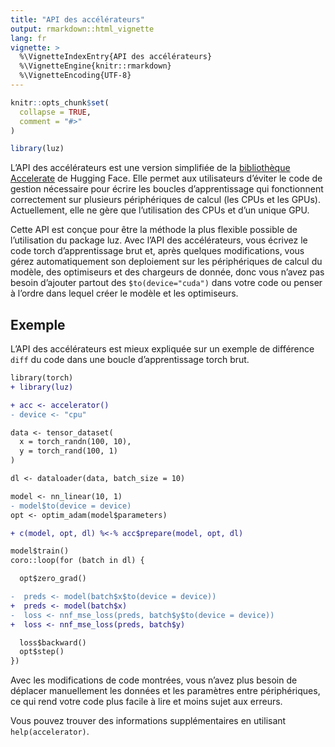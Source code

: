 ```yaml
---
title: "API des accélérateurs"
output: rmarkdown::html_vignette
lang: fr
vignette: >
  %\VignetteIndexEntry{API des accélérateurs}
  %\VignetteEngine{knitr::rmarkdown}
  %\VignetteEncoding{UTF-8}
---
```


```r
knitr::opts_chunk$set(
  collapse = TRUE,
  comment = "#>"
)
```

```r
library(luz)
```

L'API des accélérateurs est une version simplifiée de la [bibliothèque Accelerate](https://github.com/huggingface/accelerate) de Hugging Face.
Elle permet aux utilisateurs d'éviter le code de gestion nécessaire pour écrire les boucles d'apprentissage qui fonctionnent correctement sur plusieurs périphériques de calcul (les CPUs et les GPUs).
Actuellement, elle ne gère que l'utilisation des CPUs et d'un unique GPU.

Cette API est conçue pour être la méthode la plus flexible possible de l'utilisation du package luz. 
Avec l'API des accélérateurs, vous écrivez le code torch d'apprentissage brut et, après quelques modifications, vous gérez automatiquement son deploiement sur les périphériques de calcul du modèle, des optimiseurs et des chargeurs de donnée, donc vous n'avez pas besoin 
d'ajouter partout des `$to(device="cuda")` dans votre code ou penser à l'ordre dans lequel créer le modèle et les optimiseurs.

## Exemple

L'API des accélérateurs est mieux expliquée sur un exemple de différence `diff` du code dans une boucle d'apprentissage torch brut.

```diff
library(torch)
+ library(luz)

+ acc <- accelerator()
- device <- "cpu"

data <- tensor_dataset(
  x = torch_randn(100, 10),
  y = torch_rand(100, 1)
)

dl <- dataloader(data, batch_size = 10)

model <- nn_linear(10, 1)
- model$to(device = device)
opt <- optim_adam(model$parameters)

+ c(model, opt, dl) %<-% acc$prepare(model, opt, dl)

model$train()
coro::loop(for (batch in dl) {

  opt$zero_grad()

-  preds <- model(batch$x$to(device = device))
+  preds <- model(batch$x)
-  loss <- nnf_mse_loss(preds, batch$y$to(device = device))
+  loss <- nnf_mse_loss(preds, batch$y)

  loss$backward()
  opt$step()
})
```

Avec les modifications de code montrées, vous n'avez plus besoin de déplacer manuellement les données et les paramètres entre périphériques, ce qui rend votre code plus facile à lire et moins sujet aux erreurs.

Vous pouvez trouver des informations supplémentaires en utilisant `help(accelerator)`.
